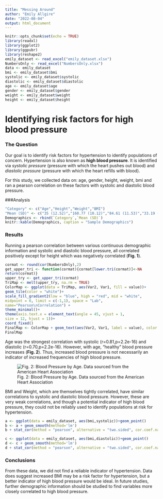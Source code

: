---
title: "Messing Around"
author: "Emily Allgire"
date: "2022-08-04"
output: html_document
---

```{r setup, include=FALSE}
knitr::opts_chunk$set(echo = TRUE)
library(readxl)
library(ggplot2)
library(ggpubr)
library(reshape2)
emily_dataset <- read_excel("emily_dataset.xlsx")
NumbersOnly <- read_excel("NumbersOnly.xlsx")
data <- emily_dataset
bmi <- emily_dataset$bmi
systolic <- emily_dataset$systolic
diastolic <- emily_dataset$diastolic
age <- emily_dataset$age
gender <- emily_dataset$gender
weight <- emily_dataset$weight
height <- emily_dataset$height
```

# Identifying risk factors for high blood pressure

### The Question

Our goal is to identify risk factors for hypertension to identify populations of concern. Hypertension is also known as **high blood pressure**. It is identified via *systolic pressure* (pressure with which the heart pushes out blood) and *diastolic pressure* (pressure with which the heart refills with blood).

For this study, we collected data on: age, gender, height, weight, bmi and ran a pearson correlation on these factors with systolic and diastolic blood pressure.

###Analysis
```{r demographics, echo=FALSE}
"Category" <- c("Age","Height","Weight","BMI")
"Mean (SD)" <- c("35 (12.52)","160.77 (10.12)","84.61 (11.53)","33.19 (6.47)")
Demographics <- rbind(`Category`,`Mean (SD)`)
knitr::kable(Demographics, caption = "Sample Demographics")
```

### Results

Running a pearson correlation between various continuous demographic information and systolic and diastolic blood pressure, all correlated positively except for height which was negatively correlated (**Fig. 1**).

```{r cormap, fig.cap = "Fig. 1: Correlation matrix representing data from sample",echo=FALSE}
cormat <- round(cor(NumbersOnly),2)
get_upper_tri <- function(cormat){cormat[lower.tri(cormat)]<-NA
return(cormat)}
upper_try <- get_upper_tri(cormat)
TriMap <- melt(upper_try, na.rm = TRUE)
ColorMap <- ggplot(data = TriMap, aes(Var2, Var1, fill = value))+
geom_tile(color = "white")+
scale_fill_gradient2(low = "blue", high = "red", mid = "white",
midpoint = 0, limit = c(-1,1), space = "Lab",
name="Pearson\nCorrelation") +
theme_minimal()+
theme(axis.text.x = element_text(angle = 45, vjust = 1,
size = 12, hjust = 1))+
coord_fixed()
FinalMap <- ColorMap + geom_text(aes(Var2, Var1, label = value), color = "black", size = 4)
FinalMap
```

Age was the strongest correlation with systolic (r=0.81,p=2.2e-16) and diastolic (r=0.70,p=2.2e-16). However, with age, "healthy" blood pressure increases (**Fig. 2**). Thus, increased blood pressure is not necessarily an indicator of increased frequencies of high blood pressure.

![Fig. 2: Blood Pressure by Age. Data sourced from the American Heart Association](https://image.shutterstock.com/image-vector/blood-pressure-chart-by-age-260nw-1384054106.jpg)

BMI and Weight, which are themselves tightly  correlated, have similar correlations to systolic and diastolic blood pressure. However, these are very weak correlations, and though a potential indicator of high blood pressure, they could not be reliably used to identify populations at risk for hypertension.

```{r data, fig.cap= "Fig. 3: Dot plot representing correlation between BMI and systolic blood pressure", echo=FALSE, message=FALSE}
a <- ggplot(data = emily_dataset, aes(bmi,systolic))+geom_point()
b <- a + geom_smooth(method='lm')
b + stat_cor(method = "pearson", alternative = "two.sided", cor.coef.name = "R",label.x.npc = 0.80, label.y.npc = 0.97)
```

``` {r diastolic, fig.cap= "Fig. 4: Dot plot representing correlation between BMI and diastolic blood pressure",echo=FALSE, message=FALSE}
c <- ggplot(data = emily_dataset, aes(bmi,diastolic))+geom_point()
d <- c + geom_smooth(method='lm')
d + stat_cor(method = "pearson", alternative = "two.sided", cor.coef.name = "R",label.x.npc = 0.80, label.y.npc = 0.97)
```

### Conclusions
From these data, we did not find a reliable indicator of hypertension. Data does suggest increased BMI may be a risk factor for hypertension, but a better indicator of high blood pressure would be ideal. In future studies, further demographic information should be studied to find variables more closely correlated to high blood pressure.